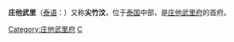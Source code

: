 {{other uses|subject=庄他武里府的首府|other=泰国的一个府|庄他武里府}}
{{Infobox Settlement
| name = 庄他武里<br/>จันทบุรี
| image_skyline = 
| imagesize = 
| image_caption = 
| image_flag = 
| image_shield = 
| pushpin_map = Thailand
| pushpin_label_position = bottom
| subdivision_type = 国家
| subdivision_name = {{THA}}
| subdivision_type1 = [[泰国行政区划|府]]
| subdivision_name1 = [[庄他武里府|庄他武里府]]
| subdivision_type2 = 
| subdivision_name2 = 
| elevation_m = 
| elevation_ft = 
| area_total_km2 = 
| population_as_of = 2005年
| population_total = 27602
| population_density_km2 = 
| timezone = 
| utc_offset = 
| timezone_DST = 
| utc_offset_DST = 
| latd = 12
| latm = 36
| lats = 31
| latNS = N
| longd = 102
| longm = 06
| longs = 14
| longEW = E
| website =  
}}
'''庄他武里'''（[[泰语|泰语]]：'''{{lang|th|จันทบุรี}}'''）又称'''尖竹汶'''，位于[[泰国|泰国]]中部，是[[庄他武里府|庄他武里府]]的首府。

{{庄他武里府}}
{{Authority control}}
{{Thailand-geo-stub}}
[[Category:庄他武里府|Category:庄他武里府]]
[[Category:泰国城市|C]]